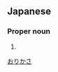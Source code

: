 ==Japanese==
{{ja-kanjitab|折|笠}}

===Proper noun===
{{ja-pos|proper|おりかさ}}
# {{surname|lang=ja|sort=おりかさ}}

[[Category:Japanese surnames|おりかさ]]